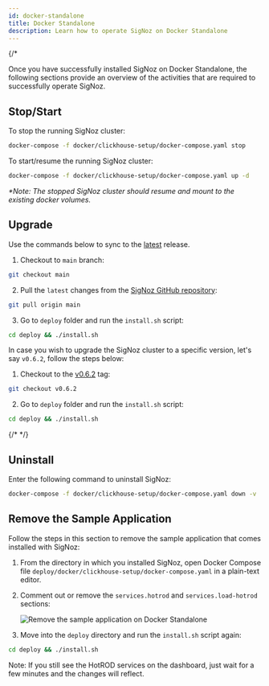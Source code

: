 ```yaml
---
id: docker-standalone
title: Docker Standalone
description: Learn how to operate SigNoz on Docker Standalone
---
```

{/* 


Once you have successfully installed SigNoz on Docker Standalone, the following sections provide an overview of the activities that are required to successfully operate SigNoz.

## Stop/Start

To stop the running SigNoz cluster:

```bash
docker-compose -f docker/clickhouse-setup/docker-compose.yaml stop
```

To start/resume the running SigNoz cluster:

```bash
docker-compose -f docker/clickhouse-setup/docker-compose.yaml up -d
```

_*Note: The stopped SigNoz cluster should resume and mount to the existing docker volumes._

## Upgrade

Use the commands below to sync to the [latest](https://github.com/SigNoz/signoz/releases/latest) release.

1. Checkout to `main` branch:
```bash
git checkout main
```

2. Pull the `latest` changes from the [SigNoz GitHub repository](https://github.com/SigNoz/signoz):
```bash
git pull origin main
```

3. Go to `deploy` folder and run the `install.sh` script:
```bash
cd deploy && ./install.sh
```

In case you wish to upgrade the SigNoz cluster to a specific version, let's say `v0.6.2`, follow the steps below:

1. Checkout to the [v0.6.2](https://github.com/SigNoz/signoz/releases/tag/v0.6.2) tag:
```bash
git checkout v0.6.2
```

2. Go to `deploy` folder and run the `install.sh` script:
```bash
cd deploy && ./install.sh
```

{/* <UpgradeWarning/> */}

## Uninstall

Enter the following command to uninstall SigNoz:

```bash
docker-compose -f docker/clickhouse-setup/docker-compose.yaml down -v
```

## Remove the Sample Application

Follow the steps in this section to remove the sample application that comes installed with SigNoz:

1. From the directory in which you installed SigNoz, open Docker Compose file `deploy/docker/clickhouse-setup/docker-compose.yaml` in a plain-text editor. 

2. Comment out or remove the `services.hotrod` and `services.load-hotrod` sections:
   
   ![Remove the sample application on Docker Standalone](/images/docs/docker-standalone-remove-the-sample-application.png)

3. Move into the `deploy` directory and run the `install.sh` script again:

```bash
cd deploy && ./install.sh
```

Note: If you still see the HotROD services on the dashboard, just wait for a few minutes and the changes will reflect.
